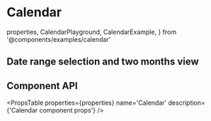 # Calendar

  properties,
  CalendarPlayground,
  CalendarExample,
} from '@components/examples/calendar'

<CalendarPlayground />

## Date range selection and two months view

<CalendarExample />

## Component API

<PropsTable
  properties={properties}
  name='Calendar'
  description={'Calendar component props'}
/>

